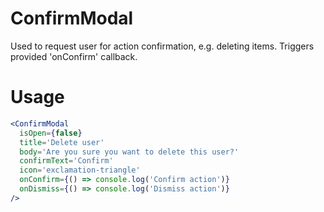 
<Meta title="MDX|ConfirmModal" component={ConfirmModal} />

# ConfirmModal

Used to request user for action confirmation, e.g. deleting items. Triggers provided 'onConfirm' callback.

# Usage
```jsx
<ConfirmModal
  isOpen={false}
  title='Delete user'
  body='Are you sure you want to delete this user?'
  confirmText='Confirm'
  icon='exclamation-triangle'
  onConfirm={() => console.log('Confirm action')}
  onDismiss={() => console.log('Dismiss action')}
/>
```


<Props of={ConfirmModal} />
